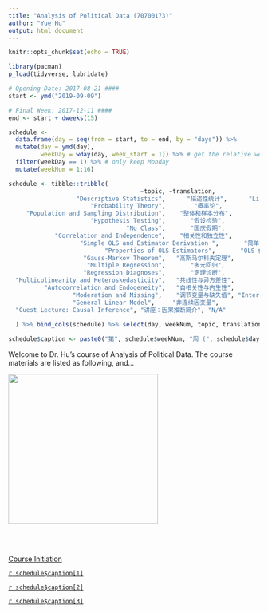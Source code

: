 ```yaml
---
title: "Analysis of Political Data (70700173)"
author: "Yue Hu"
output: html_document
---
```


```r
knitr::opts_chunk$set(echo = TRUE)
```

```r
library(pacman)
p_load(tidyverse, lubridate)

# Opening Date: 2017-08-21 ####
start <- ymd("2019-09-09")

# Final Week: 2017-12-11 ####
end <- start + dweeks(15)

schedule <-
  data.frame(day = seq(from = start, to = end, by = "days")) %>%
  mutate(day = ymd(day),
         weekDay = wday(day, week_start = 1)) %>% # get the relative week number
  filter(weekDay == 1) %>% # only keep Monday
  mutate(weekNum = 1:16)

schedule <- tibble::tribble(
                                     ~topic, ~translation,                  ~lab,
                   "Descriptive Statistics",      "描述性统计",      "Linear Algebra",
                       "Probability Theory",        "概率论",            "Calculus",
     "Population and Sampling Distribution",    "整体和样本分布",          "Intro to R",
                       "Hypothesis Testing",       "假设检验",          "Rmarkdown",
                                 "No Class",       "国庆假期",              "Data Input and Recoding",
             "Correlation and Independence",    "相关性和独立性",        "Data Manipulation",
                    "Simple OLS and Estimator Derivation ",       "简单回归及推导",        "Hypothesis Test",
                           "Properties of OLS Estimators",       "OLS 估测值性质",        "Simulation",
                     "Gauss-Markov Theorem",   "高斯马尔科夫定理",                 "Binary OLS",
                      "Multiple Regression",       "多元回归",                 "Multivariate OLS",
                     "Regression Diagnoses",       "定理诊断",           "Diagnosis",
  "Multicolinearity and Heteroskedasticity",   "共线性与异方差性",       "OLS Visualization",
          "Autocorrelation and Endogeneity",   "自相关性与内生性",       "Fixed Effect and IV Model",
                  "Moderation and Missing",    "调节变量与缺失值", "Interplot and Multiple Imputations",
                  "General Linear Model",     "非连续因变量",                 "GLM",
  "Guest Lecture: Causal Inference", "讲座：因果推断简介", "N/A"
  
  ) %>% bind_cols(schedule) %>% select(day, weekNum, topic, translation, lab)

schedule$caption <- paste0("第", schedule$weekNum, "周 (", schedule$day, "): ", schedule$translation, " (", schedule$topic, ")")
```

Welcome to Dr. Hu's course of Analysis of Political Data. The course materials are listed as following, and...

<div class="centered">
<img src="images/goodluck.gif" height="300"/>
</div>

<br><br>


<a href="/slides_gh/slides/courses/analysisOfPoliticalData/01_courseIntro.html">Course Initiation</a>

<a href="/slides_gh/slides/courses/analysisOfPoliticalData/02_descriptiveStats.html">`r schedule$caption[1]`</a>

<a href="/slides_gh/slides/courses/analysisOfPoliticalData/03_probability.html">`r schedule$caption[2]`</a>

<a href="/slides_gh/slides/courses/analysisOfPoliticalData/04_distribution.html">`r schedule$caption[3]`</a>
